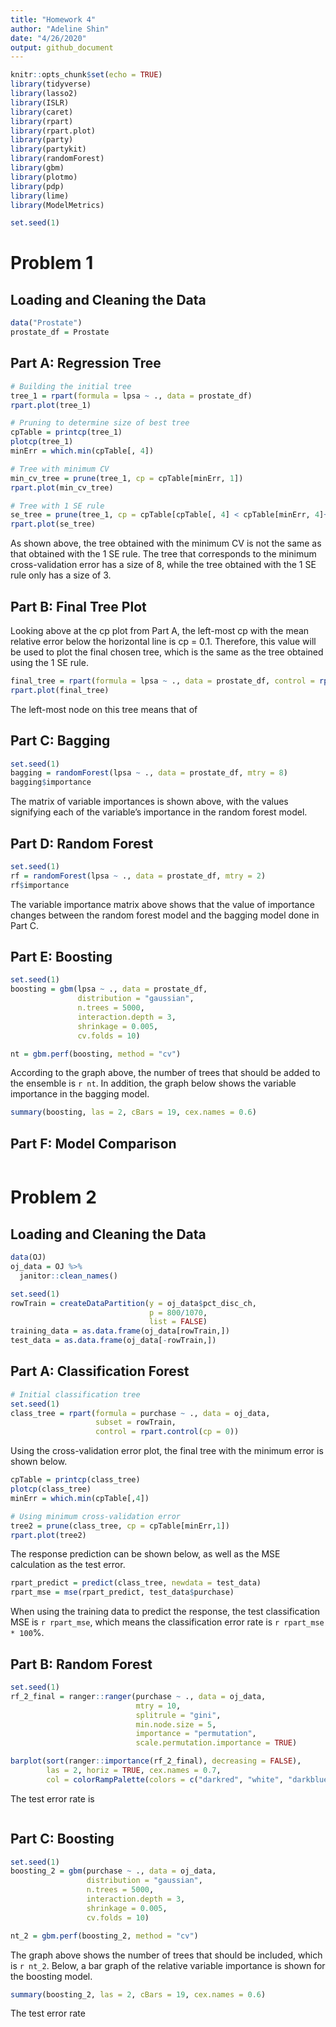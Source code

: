 ```yaml
---
title: "Homework 4"
author: "Adeline Shin"
date: "4/26/2020"
output: github_document
---
```


```r
knitr::opts_chunk$set(echo = TRUE)
library(tidyverse)
library(lasso2)
library(ISLR)
library(caret)
library(rpart)
library(rpart.plot)
library(party)
library(partykit)
library(randomForest)
library(gbm)
library(plotmo)
library(pdp)
library(lime)
library(ModelMetrics)

set.seed(1)
```

# Problem 1
## Loading and Cleaning the Data
```r
data("Prostate")
prostate_df = Prostate
```

## Part A: Regression Tree
```r
# Building the initial tree
tree_1 = rpart(formula = lpsa ~ ., data = prostate_df)
rpart.plot(tree_1)

# Pruning to determine size of best tree
cpTable = printcp(tree_1)
plotcp(tree_1)
minErr = which.min(cpTable[, 4])

# Tree with minimum CV
min_cv_tree = prune(tree_1, cp = cpTable[minErr, 1])
rpart.plot(min_cv_tree)

# Tree with 1 SE rule
se_tree = prune(tree_1, cp = cpTable[cpTable[, 4] < cpTable[minErr, 4]+cpTable[minErr, 5], 1][1])
rpart.plot(se_tree)
```

As shown above, the tree obtained with the minimum CV is not the same as that obtained with the 1 SE rule. The tree that corresponds to the minimum cross-validation error has a size of 8, while the tree obtained with the 1 SE rule only has a size of 3.

## Part B: Final Tree Plot
Looking above at the cp plot from Part A, the left-most cp with the mean relative error below the horizontal line is cp = 0.1. Therefore, this value will be used to plot the final chosen tree, which is the same as the tree obtained using the 1 SE rule.

```r
final_tree = rpart(formula = lpsa ~ ., data = prostate_df, control = rpart.control(cp = 0.1))
rpart.plot(final_tree)
```

The left-most node on this tree means that of 

## Part C: Bagging
```r
set.seed(1)
bagging = randomForest(lpsa ~ ., data = prostate_df, mtry = 8)
bagging$importance
```

The matrix of variable importances is shown above, with the values signifying each of the variable's importance in the random forest model.

## Part D: Random Forest
```r
set.seed(1)
rf = randomForest(lpsa ~ ., data = prostate_df, mtry = 2)
rf$importance
```

The variable importance matrix above shows that the value of importance changes between the random forest model and the bagging model done in Part C.

## Part E: Boosting
```r
set.seed(1)
boosting = gbm(lpsa ~ ., data = prostate_df,
               distribution = "gaussian",
               n.trees = 5000,
               interaction.depth = 3,
               shrinkage = 0.005,
               cv.folds = 10)

nt = gbm.perf(boosting, method = "cv")
```

According to the graph above, the number of trees that should be added to the ensemble is `r nt`. In addition, the graph below shows the variable importance in the bagging model.

```r
summary(boosting, las = 2, cBars = 19, cex.names = 0.6)
```

## Part F: Model Comparison
```r

```


# Problem 2
## Loading and Cleaning the Data
```r
data(OJ)
oj_data = OJ %>% 
  janitor::clean_names()

set.seed(1)
rowTrain = createDataPartition(y = oj_data$pct_disc_ch,
                               p = 800/1070,
                               list = FALSE)
training_data = as.data.frame(oj_data[rowTrain,])
test_data = as.data.frame(oj_data[-rowTrain,])
```

## Part A: Classification Forest
```r
# Initial classification tree
set.seed(1)
class_tree = rpart(formula = purchase ~ ., data = oj_data,
                   subset = rowTrain,
                   control = rpart.control(cp = 0))
```

Using the cross-validation error plot, the final tree with the minimum error is shown below.

```r
cpTable = printcp(class_tree)
plotcp(class_tree)
minErr = which.min(cpTable[,4])

# Using minimum cross-validation error
tree2 = prune(class_tree, cp = cpTable[minErr,1])
rpart.plot(tree2)
```

The response prediction can be shown below, as well as the MSE calculation as the test error.

```r
rpart_predict = predict(class_tree, newdata = test_data)
rpart_mse = mse(rpart_predict, test_data$purchase)
```

When using the training data to predict the response, the test classification MSE is `r rpart_mse`, which means the classification error rate is `r rpart_mse * 100`%.

## Part B: Random Forest
```r
set.seed(1)
rf_2_final = ranger::ranger(purchase ~ ., data = oj_data,
                            mtry = 10,
                            splitrule = "gini",
                            min.node.size = 5,
                            importance = "permutation",
                            scale.permutation.importance = TRUE)

barplot(sort(ranger::importance(rf_2_final), decreasing = FALSE),
        las = 2, horiz = TRUE, cex.names = 0.7,
        col = colorRampPalette(colors = c("darkred", "white", "darkblue"))(19))
```

The test error rate is

```r

```


## Part C: Boosting
```r
set.seed(1)
boosting_2 = gbm(purchase ~ ., data = oj_data,
                 distribution = "gaussian",
                 n.trees = 5000,
                 interaction.depth = 3,
                 shrinkage = 0.005,
                 cv.folds = 10)
```

```r
nt_2 = gbm.perf(boosting_2, method = "cv")
```

The graph above shows the number of trees that should be included, which is `r nt_2`. Below, a bar graph of the relative variable importance is shown for the boosting model.

```r
summary(boosting_2, las = 2, cBars = 19, cex.names = 0.6)
```

The test error rate 